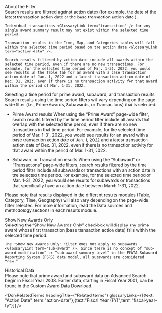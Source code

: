 
<div className="collapsible-sidebar--dsm-wrapper--text-header">About the Filter </div>
<div className="collapsible-sidebar--dsm-wrapper--text-section"> 
    Search results are filtered against action dates <GlossaryLink term="action-date"/> (for example, the date of the latest transaction action date <GlossaryLink term="latest-transaction-action-date"/> or the base transaction action date <GlossaryLink term="base-transaction-action-date"/>).  

    Individual transactions <GlossaryLink term="transaction" /> for any single award summary result may not exist within the selected time period. 

    Transaction results in the Time, Map, and Categories tables will fall within the selected time period based on the action date <GlossaryLink term="action-date" />. 

    Search results filtered by action date include all awards within the selected time period, even if there are no new transactions. For example, for the selected time period of Mar. 1-31, 2022, you would see results in the Table tab for an award with a base transaction action date of Jan. 1, 2022 and a latest transaction action date of Dec. 31, 2022, even if there is no transaction activity for that award within the period of Mar. 1-31, 2022.
</div>

<div className="collapsible-sidebar--dsm-wrapper--text-header">Selecting a time period for prime award, subaward, and transaction results</div>
<div className="collapsible-sidebar--dsm-wrapper--text-section">
Search results using the time period filters will vary depending on the page-wide filter (i.e., Prime Awards, Subawards, or Transactions) that is selected: 

* Prime Award results
When using the “Prime Award” page-wide filter, search results filtered by the time period filter include all awards that overlap with the selected time period, even if there are no new transactions <GlossaryLink term="transaction" /> in that time period. For example, for the selected time period of Mar. 1-31, 2022, you would see results for an award with a base transaction action date of Jan. 1, 2022 and a latest transaction action date of Dec. 31, 2022, even if there is no transaction activity for that award within the period of Mar. 1-31, 2022.

* Subaward or Transaction results
When using the “Subaward” or “Transactions” page-wide filters, search results filtered by the time period filter include all subawards or transactions with an action date in the selected time period. For example, for the selected time period of Mar. 1-31, 2022, you would see results for subawards or transactions that specifically have an action date between March 1-31, 2022. 


Please note that results displayed in the different results modules (Table, Category, Time, Geography) will also vary depending on the page-wide filter selected. For more information, read the Data sources and methodology sections in each results module.  
</div>


<div className="collapsible-sidebar--dsm-wrapper--text-header">Show New Awards Only </div>
<div className="collapsible-sidebar--dsm-wrapper--text-section"> 
    Selecting the “Show New Awards Only” checkbox will display any prime award <GlossaryLink term="prime-award"/> whose first transaction (base transaction action date) falls within the selected time period. 

    The "Show New Awards Only" filter does not apply to subawards <GlossaryLink term="sub-award" />. Since there is no concept of “sub-award modification” or “sub-award summary level” in the FFATA Subaward Reporting System (FSRS) data model, all subawards are considered “new.” 
</div>

<div className="collapsible-sidebar--dsm-wrapper--text-header">Historical Data </div>
<div className="collapsible-sidebar--dsm-wrapper--text-section"> 
    Please note that prime award and subaward data on Advanced Search begin in Fiscal Year 2008. Earlier data, starting in Fiscal Year 2001, can be found in the Custom Award Data Download.
</div>

<DsmRelatedTerms headingTitle={"Related terms"} glossaryLinks={[{text: "Action Date", term:"action-date"},{text:"Fiscal Year (FY)",term:"fiscal-year-fy"}]} />
